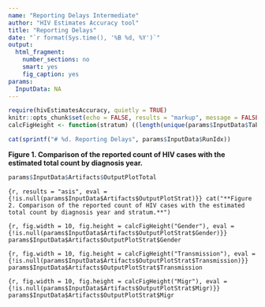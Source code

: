 ```yaml
---
name: "Reporting Delays Intermediate"
author: "HIV Estimates Accuracy tool"
title: "Reporting Delays"
date: "`r format(Sys.time(), '%B %d, %Y')`"
output:
  html_fragment:
    number_sections: no
    smart: yes
    fig_caption: yes
params:
  InputData: NA 
---
```

```r
require(hivEstimatesAccuracy, quietly = TRUE)
knitr::opts_chunk$set(echo = FALSE, results = "markup", message = FALSE, warning = FALSE, include = TRUE)
calcFigHeight <- function(stratum) ((length(unique(params$InputData$Table[[stratum]])) + 1) %/% 2) * 3
```

```r
cat(sprintf("# %d. Reporting Delays", params$InputData$RunIdx))
```

**Figure 1. Comparison of the reported count of HIV cases with the estimated total count by diagnosis year.**
```r
params$InputData$Artifacts$OutputPlotTotal
```

```{r, results = "asis", eval = {!is.null(params$InputData$Artifacts$OutputPlotStrat)}}
cat("**Figure 2. Comparison of the reported count of HIV cases with the estimated total count by diagnosis year and stratum.**")
```

```{r, fig.width = 10, fig.height = calcFigHeight("Gender"), eval = {!is.null(params$InputData$Artifacts$OutputPlotStrat$Gender)}}
params$InputData$Artifacts$OutputPlotStrat$Gender
```

```{r, fig.width = 10, fig.height = calcFigHeight("Transmission"), eval = {!is.null(params$InputData$Artifacts$OutputPlotStrat$Transmission)}}
params$InputData$Artifacts$OutputPlotStrat$Transmission
```

```{r, fig.width = 10, fig.height = calcFigHeight("Migr"), eval = {!is.null(params$InputData$Artifacts$OutputPlotStrat$Migr)}}
params$InputData$Artifacts$OutputPlotStrat$Migr
```

